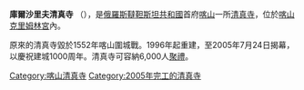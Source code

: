 {{Infobox religious building
|building_name= 庫爾沙里夫清真寺
|image=Башня Сююмбике, вид с Преображенской башни.JPG
|caption=
|location= 俄罗斯[[喀山|喀山]]
|geo={{Coord|55|47|54.49|N|49|06|17.32|E|type:landmark_region:RU|display=inline,title}}
|religious_affiliation=[[伊斯兰教|伊斯兰教]]
|district= 
|functional_status=
|leadership=
|website=
|architecture_type= 清真寺
|architecture_style=
|facade_direction=
|year_completed= 2005年
|construction_cost=
|specifications=yes
|architect=
|capacity=
|length=
|width=
|width_nave=
|height_max=
|dome_quantity=1
|dome_height_outer=
|dome_height_inner=
|dome_dia_outer=
|dome_dia_inner=
|minaret_quantity= 4
|minaret_height=
|spire_quantity=
|spire_height=
|materials=
}}

'''庫爾沙里夫清真寺''' （{{lang-ru|Мечеть Кул-Шариф}}），是[[俄羅斯|俄羅斯]][[韃靼斯坦共和國|韃靼斯坦共和國]]首府[[喀山|喀山]]一所[[清真寺|清真寺]]，位於[[喀山克里姆林宮|喀山克里姆林宮]]內。

原來的清真寺毀於1552年喀山圍城戰。1996年起重建，至2005年7月24日揭幕，以慶祝建城1000周年。清真寺可容納6,000人[[聚禮|聚禮]]。

[[Category:喀山清真寺|Category:喀山清真寺]]
[[Category:2005年完工的清真寺|Category:2005年完工的清真寺]]